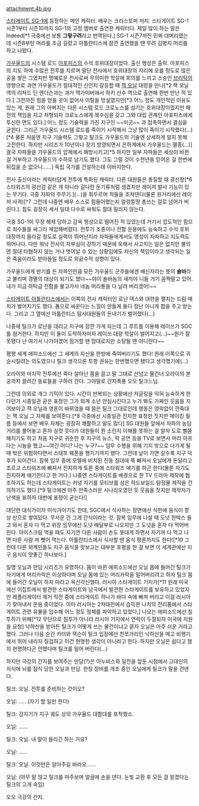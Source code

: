 attachment:4b.jpg


[[스타게이트 SG-1]]에 등장하는 메인 캐릭터. 배우는 크리스토퍼 저지. 스타게이트 SG-1 시즌1부터 시즌10까지 SG-1의 고정 멤버로 출연한 캐릭터다. 제일 많이 하는 말은 Indeed[*1 극중에선 보통 '''그렇구려'''라고 번역된다.] SG-1 시즌7까진 민짜 대머리였는데 시즌8부턴 머리를 조금 길렀고 아틀란티스에 잠깐 출연했을 땐 무려 김병지 머리를 하고 나왔다.




[[가우울드]]의 시스템 로드 [[아포피스]]의 수석 호위대장이었다. 출신 행성은 출락. 아포피스의 지도 하에 수많은 전투를 치르며 말단 전사에서 호위대장의 자리에 오를 정도로 많은 공을 쌓은 그였지만 명예로운 전사로써 무의미한 학살에 회의를 느끼고 스승인 [[브리탁]]의 영향으로 과연 가우울드가 절대적인 신인지 갈등할 때 [[잭 오닐]] 대령을 만나[*2 잭 오닐 역의 리처드 딘 앤더슨과는 과거 맥가이버에서 하키 선수 역으로 출연해 한번 만난 적 있다.] 그전까진 힘을 얻을 곳이 없어서 이탈을 망설였지만[*3 어느 정도 개인적인 이유도 있는 게, 원래 그의 아버지는 다른 시스템 로드 크로노스를 섬기는 호위대장이었지만 패전의 책임을 지고 처형되자 크로노스에게 복수심을 갖고 그와 대립 관계인 아포피스에게 투신한 면도 있다.] 어느 정도 기술력을 가진 지구인 ~~미군~~ 과 접촉하면서 결심을 굳힌다. 그리곤 가우울드 시스템 로드를 죽이기 시작해서 그냥 많이 죽이기 시작했다(...)[*4 물론 처음엔 지구 기술력도 그렇고 틸크도 가우울드의 기술엔 상세하게 알지 못해 고전한다. 하지만 시리즈가 10년이나 장기 방영되면서 은하계에서 가우울드는 멸종(...)] 결국 자파들을 가우울드의 압제에서 해방시키고[*5 하지만 일부 자파들은 세상이 바뀐 걸 거부하고 가우울드의 수하로 남기도 했다. 그도 그럴 것이 수천년을 믿어온 걸 한번에 뒤집을 순 없으니......] 독립 국가를 건설하는데 이바지한다.


전사 출신이라는 캐릭터답게 전투에 특화된 캐릭터. 다른 대원들은 총질할 때 광선창[*6 스타워즈의 광선검 같은 게 아니라 길다란 둔기류처럼 생겼지만 레이저 발사 기능이 있는 무기다. 극중 자파의 주무기.](...)을 휘두르며 적들을 조져댄다(물론 원거리에선 레이저 사격)[*7 그런데 나중엔 배우 스스로 힘들어했는지 얼렁뚱땅 총쓰는 걸로 넘어가 버린다.]. 힘도 굉장히 세서 일대 다수로 싸워도 절대 밀리지 않는다. 

극중 SG-1이 무장 해제 당하고 감옥 행성으로 떨어진 적 있었는데 거기서 압도적인 힘으로 죄수들을 싸그리 제압해버렸다.
전투기 조종이나 전함 운용에도 능숙하고 수석 호위대장까지 올라갈 정도로 실력이 뛰어난지라 자파들에게서도 명성이 자자하고 지도력도 뛰어나다. 다만 워낙 전사의 자부심이 강하기 때문에 욱해서 사고치는 일은 없지만 불의엔 절대 타협하지 않는 거나 벗어날 수 있는 상황임에도 자신의 책임이라고 생각되는 일은 죽음이라도 받아들일 정도로 외곬수적 성향이 있다.

가우울드에게 반기를 든 자파인만큼 모든 가우울드 군주들에겐 배신자라는 뜻의 '''숄바'''라고 불리며 경멸의 대상이 되기도 했다~~야이 숄바놈의 새끼야 니들 거기 꼼짝말고 있어. 내가 지금 하탁급 전함을 몰고가서 네놈 머리통을 다 날려 버리겠어!~~


[[스타게이트 아틀란티스]]에서는 이쪽의 전사 캐릭터인 로난 덱스와 대련을 펼치는 드림 매치가 벌어지기도 했다. 폼으로 싸운다는 느낌이 안들게 둘다 장난 아니게 합을 주고 받는다. 그리고 그 옆에선 아틀란티스 탐사대원들의 돈내기가 벌어졌다(...) 

{{{#!html
<iframe width="420" height="315" src="http://www.youtube.com/embed/KxgpYP2RHkM" frameborder="0" allowfullscreen></iframe>}}}




나중에 틸크가 로난을 데리고 지구에 잠깐 가게 되는데 그 루트를 이용해 레이쓰가 SGC를 점거한다. 하지만 이 둘이 도착하자마자 레이쓰 대량 학살이 벌어지고(...)~~뭔가 잘못됐다 난 여기서 나가야겠어 점거할 땐 맘대로지만 소탕될 땐 아니란다~~

평행 세계 에피소드에선 그 세계의 자신을 한방에 죽여버리기도 했다! 원래 이쪽으로 귀순시킬려는 의도였으나 틸크 생각으론 투항 권유는 한번했으면 됐다고 생각했기에(...)

오라이와 마지막 전투에선 죽다 살아난 몸을 끌고 말 그대로 산넘고 물건너 오라이의 본궁까지 끌려간 동료들을 구하러 간다. 그야말로 간지폭풍 오오 틸크느님.



그런데 의외로 개그 기믹이 있다. 시간이 반복되는 상황에선 저글링을 익혀 능숙하게 한다던가 시종일관 굳은 표정인 그가 외계 소년 안심시킨다고 누가 봐도 가짜인 웃음을 지어보이고 잭 오닐과 영혼이 바뀌었을 때 몸은 틸크 그대로인데 행동은 영락없이 깐죽대는 잭 오닐 그 자체를 보여준다.[*8 극중에선 시종일관 진지한 표정만 짓지만 메이킹 필름 등에서 보면 배우 자체는 굉장히 쾌활하고 말도 많다] SG 대원들 앞에서 자파의 농담거리를 풀어놓고 혼자 실컷 웃다가 대원들이 뭔 소린지 이해를 못하는 걸 알자 도로 뻘쭘해지기도 하고 처음 지구로 귀순한 후 지구의 뉴스, 락 공연 등을 TV로 보면서 머리 아프다는 시늉을 했고~~여긴 어디? 나는 누구?~~ 임무 수행을 위해 기지 밖으로 나가게 될 때 밖은 위험하다면서 스태프 웨폰을 챙기기까지 했다. 그런데 날이 가면 갈수록 지구 덕후가 되어간다. 잠복 임무 중에 모텔에 비치된 진동 침대에 푹 빠져서 오닐에게 돈달라고 조르고 스타워즈에 빠져서 진지하게 토론 중에 스타워즈 얘기를 하곤 한다(물론 자기도 진지하게 얘기한다고 한 거다.) 나중엔 스타게이트를 배경으로 한 TV 드라마 제작에 협조하기도 하는데 스타게이트는 커녕 자기를 모티브를 삼은 하드보일드 탐정물 제작을 건의하기도 했다.[*9 틸크에겐 아주 만족스러운 시나리오였던 듯 웃음을 짓지만 제작자가 난색을 표하자 대번에 표정이 굳는다!]
 

대단한 대식가이자 미식가이기도 한데, SGC에서 식사하는 장면에선 식판에 음식이 항상 산으로 쌓여있다. 무서운 건 그게 간식이라는 것. 잠복 임무에 나설 때 도넛 한박스 들고 와서 혼자 다 먹고 위장 임무에선 도넛 배달부로 나오지만 그 도넛을 혼자 다 먹어버린다. 아이스크림 먹을 때도 자기껀 다른 사람이 손도 못대게 하면서 자기꺼 다 먹고 나면 다른 사람 꺼 뺏어 먹는다. 아틀란티스에서 식사할 땐 음식 평론까지도 한다![*10 그런데 다른 외계인들도 지구 음식을 맛보고는 대부분 호평을 한 걸 보면 이 세계관에선 지구 음식이 맛좋긴 하나보다.]




일명 오닐과 만담 시리즈가 유명하다. 몸이 바뀐 에피소드에선 오닐 몸에 들어간 틸크가 자기에게 머리카락은 이상하다며 오닐 몸에 있는 머리카락을 밀어버리려고 하자 틸크 몸에 들어간 오닐이 하지 마라고 옥신각신했다. 러시아 스타게이트 기지가[*11 원래 미국에선 이집트에서 발견한 스타게이트와 남극에서 발견한 스타게이트를 보유하고 있었지만 레플리게이터 제거 작전 중에 스타게이트 하나가 바다 속에 빠져 버리고 이걸 러시아가 찾아내서 운용 중이었다. 이미 러시아는 2차대전에서 습득한 나치의 전리품에서 스타게이트 관련 유물을 입수해 어느 정도 정체를 파악하고 있었다,] 나오는 에피소드에선 침투하기 위해[*12 무단으로 침투가 아니라 러시아 기지에서 연락이 두절되자 미국에 지원을 요청] 낙하산을 받아든 틸크가 어떻게 쓰는 물건이냐고 묻자 오닐은 아주 쉬운 거라고 했다. 그러나 다음 순간 카터와 잭슨이 틸크 입장에선 천쪼가리인 낙하산을 메고 비행기에서 뛰어 내리자 질겁하고 이건 현명한 생각이 아니라고 한다. 하지만 오닐은 쉽다고 했지 현명하다곤 안했다며 틸크를 밀어 버린다(...)

하지만 극강의 간지를 보여주는 만담(?)은 아누비스와 일전을 앞둔 시점에서 고대인의 지식에 뇌를 잠식 당한 오닐과 만담. 한창 장비를 개조 중인 오닐에게 틸크가 말을 건넨다.



틸크: 오닐. 전투를 준비하는 것이오?

오닐: ......(자기 할 일만 한다)

틸크: 감지기가 지구 궤도 상의 가우울드 대함대를 포착했소.

오닐: ......

틸크: 오닐. 내 말이 들리긴 하는 거요?

오닐: ......

틸크: 오닐. 이것만은 알아주길 바라오......

오닐: (아무 말 않고 틸크를 마주보며 얼굴에 손을 댄다. 눈빛 교환 후 모든 걸 알겠다는 틸크의 고개 숙임)





오오 극강의 간지.









